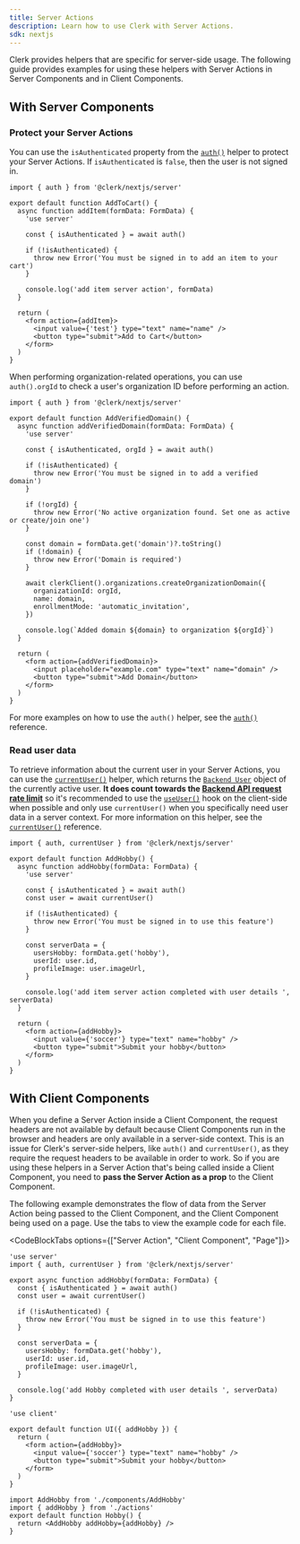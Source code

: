 ```yaml
---
title: Server Actions
description: Learn how to use Clerk with Server Actions.
sdk: nextjs
---
```


Clerk provides helpers that are specific for server-side usage. The following guide provides examples for using these helpers with Server Actions in Server Components and in Client Components.

## With Server Components

### Protect your Server Actions

You can use the `isAuthenticated` property from the [`auth()`](/docs/references/nextjs/auth) helper to protect your Server Actions. If `isAuthenticated` is `false`, then the user is not signed in.

```tsx {{ filename: 'actions.ts' }}
import { auth } from '@clerk/nextjs/server'

export default function AddToCart() {
  async function addItem(formData: FormData) {
    'use server'

    const { isAuthenticated } = await auth()

    if (!isAuthenticated) {
      throw new Error('You must be signed in to add an item to your cart')
    }

    console.log('add item server action', formData)
  }

  return (
    <form action={addItem}>
      <input value={'test'} type="text" name="name" />
      <button type="submit">Add to Cart</button>
    </form>
  )
}
```

When performing organization-related operations, you can use `auth().orgId` to check a user's organization ID before performing an action.

```tsx {{ filename: 'actions.ts' }}
import { auth } from '@clerk/nextjs/server'

export default function AddVerifiedDomain() {
  async function addVerifiedDomain(formData: FormData) {
    'use server'

    const { isAuthenticated, orgId } = await auth()

    if (!isAuthenticated) {
      throw new Error('You must be signed in to add a verified domain')
    }

    if (!orgId) {
      throw new Error('No active organization found. Set one as active or create/join one')
    }

    const domain = formData.get('domain')?.toString()
    if (!domain) {
      throw new Error('Domain is required')
    }

    await clerkClient().organizations.createOrganizationDomain({
      organizationId: orgId,
      name: domain,
      enrollmentMode: 'automatic_invitation',
    })

    console.log(`Added domain ${domain} to organization ${orgId}`)
  }

  return (
    <form action={addVerifiedDomain}>
      <input placeholder="example.com" type="text" name="domain" />
      <button type="submit">Add Domain</button>
    </form>
  )
}
```

For more examples on how to use the `auth()` helper, see the [`auth()`](/docs/references/nextjs/auth) reference.

### Read user data

To retrieve information about the current user in your Server Actions, you can use the [`currentUser()`](/docs/references/nextjs/current-user) helper, which returns the [`Backend User`](/docs/references/backend/types/backend-user) object of the currently active user. **It does count towards the [Backend API request rate limit](/docs/backend-requests/resources/rate-limits)** so it's recommended to use the [`useUser()`](/docs/hooks/use-user) hook on the client-side when possible and only use `currentUser()` when you specifically need user data in a server context. For more information on this helper, see the [`currentUser()`](/docs/references/nextjs/current-user) reference.

```tsx {{ filename: 'app/page.tsx' }}
import { auth, currentUser } from '@clerk/nextjs/server'

export default function AddHobby() {
  async function addHobby(formData: FormData) {
    'use server'

    const { isAuthenticated } = await auth()
    const user = await currentUser()

    if (!isAuthenticated) {
      throw new Error('You must be signed in to use this feature')
    }

    const serverData = {
      usersHobby: formData.get('hobby'),
      userId: user.id,
      profileImage: user.imageUrl,
    }

    console.log('add item server action completed with user details ', serverData)
  }

  return (
    <form action={addHobby}>
      <input value={'soccer'} type="text" name="hobby" />
      <button type="submit">Submit your hobby</button>
    </form>
  )
}
```

## With Client Components

When you define a Server Action inside a Client Component, the request headers are not available by default because Client Components run in the browser and headers are only available in a server-side context. This is an issue for Clerk's server-side helpers, like `auth()` and `currentUser()`, as they require the request headers to be available in order to work. So if you are using these helpers in a Server Action that's being called inside a Client Component, you need to **pass the Server Action as a prop** to the Client Component.

The following example demonstrates the flow of data from the Server Action being passed to the Client Component, and the Client Component being used on a page. Use the tabs to view the example code for each file.

<CodeBlockTabs options={["Server Action", "Client Component", "Page"]}>
  ```tsx {{ filename: 'app/actions.ts' }}
  'use server'
  import { auth, currentUser } from '@clerk/nextjs/server'

  export async function addHobby(formData: FormData) {
    const { isAuthenticated } = await auth()
    const user = await currentUser()

    if (!isAuthenticated) {
      throw new Error('You must be signed in to use this feature')
    }

    const serverData = {
      usersHobby: formData.get('hobby'),
      userId: user.id,
      profileImage: user.imageUrl,
    }

    console.log('add Hobby completed with user details ', serverData)
  }
  ```

  ```tsx {{ filename: 'app/components/AddHobby.tsx' }}
  'use client'

  export default function UI({ addHobby }) {
    return (
      <form action={addHobby}>
        <input value={'soccer'} type="text" name="hobby" />
        <button type="submit">Submit your hobby</button>
      </form>
    )
  }
  ```

  ```tsx {{ filename: 'app/page.tsx' }}
  import AddHobby from './components/AddHobby'
  import { addHobby } from './actions'
  export default function Hobby() {
    return <AddHobby addHobby={addHobby} />
  }
  ```
</CodeBlockTabs>
